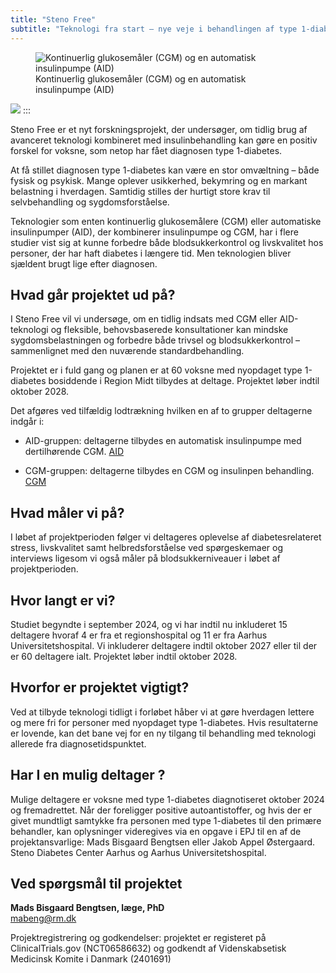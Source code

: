 ```yaml
---
title: "Steno Free"
subtitle: "Teknologi fra start – nye veje i behandlingen af type 1-diabetes"
---
```


![Kontinuerlig glukosemåler (CGM) og en automatisk insulinpumpe (AID)](_extensions/steno-aarhus/sdca-theme/images/AID.png)


![](_extensions/steno-aarhus/sdca-theme/images/AID.png)
:::

Steno Free er et nyt forskningsprojekt, der undersøger, om tidlig brug af avanceret teknologi kombineret med insulinbehandling kan gøre en positiv forskel for voksne, som netop har fået diagnosen type 1-diabetes.

At få stillet diagnosen type 1-diabetes kan være en stor omvæltning – både fysisk og psykisk. Mange oplever usikkerhed, bekymring og en markant belastning i hverdagen. Samtidig stilles der hurtigt store krav til selvbehandling og sygdomsforståelse.

Teknologier som enten kontinuerlig glukosemålere (CGM) eller automatiske insulinpumper (AID), der kombinerer insulinpumpe og CGM, har i flere studier vist sig at kunne forbedre både blodsukkerkontrol og livskvalitet hos personer, der har haft diabetes i længere tid. Men teknologien bliver sjældent brugt lige efter diagnosen.

## Hvad går projektet ud på?

I Steno Free vil vi undersøge, om en tidlig indsats med CGM eller AID-teknologi og fleksible, behovsbaserede konsultationer kan mindske sygdomsbelastningen og forbedre både trivsel og blodsukkerkontrol – sammenlignet med den nuværende standardbehandling.

Projektet er i fuld gang og planen er at 60 voksne med nyopdaget type 1-diabetes bosiddende i Region Midt tilbydes at deltage. Projektet løber indtil oktober 2028. 

Det afgøres ved tilfældig lodtrækning hvilken en af to grupper deltagerne indgår i:

* AID-gruppen: deltagerne tilbydes en automatisk insulinpumpe med dertilhørende CGM. 
[AID](https://www.medtronic-diabetes.com/da-DK/insulinpumpe/minimed-780g-systemet){.btn
.btn-primary role="button"}

* CGM-gruppen: deltagerne tilbydes en CGM og insulinpen behandling.
[CGM](https://www.freestyle.abbott/da-dk/home.html?gad_source=1&gad_campaignid=21406895265&gclid=EAIaIQobChMI7eSuxMiyjQMVL2RBAh2K7RsiEAAYASAAEgJFZPD_BwE){.btn
.btn-primary role="button"}

## Hvad måler vi på?

I løbet af projektperioden følger vi deltageres oplevelse af diabetesrelateret stress, livskvalitet samt helbredsforståelse ved spørgeskemaer og interviews ligesom vi også måler på blodsukkerniveauer i løbet af projektperioden.

## Hvor langt er vi?

Studiet begyndte i september 2024, og vi har indtil nu inkluderet 15 deltagere hvoraf 4 er fra et regionshospital og 11 er fra Aarhus Universitetshospital. Vi inkluderer deltagere indtil oktober 2027 eller til der er 60 deltagere ialt. Projektet løber indtil oktober 2028. 

## Hvorfor er projektet vigtigt?
Ved at tilbyde teknologi tidligt i forløbet håber vi at gøre hverdagen lettere og mere fri for personer med nyopdaget type 1-diabetes. Hvis resultaterne er lovende, kan det bane vej for en ny tilgang til behandling med teknologi allerede fra diagnosetidspunktet.

## Har I en mulig deltager ? 
Mulige deltagere er voksne med type 1-diabetes diagnotiseret oktober 2024 og fremadrettet. Når der foreligger positive autoantistoffer, og hvis der er givet mundtligt samtykke fra personen med type 1-diabetes til den primære behandler, kan oplysninger videregives via en opgave i EPJ til en af de projektansvarlige:
Mads Bisgaard Bengtsen eller Jakob Appel Østergaard. 
Steno Diabetes Center Aarhus og Aarhus Universitetshospital.

## Ved spørgsmål til projektet

**Mads Bisgaard Bengtsen, læge, PhD**  
[mabeng@rm.dk](mailto:mabeng@rm.dk)

Projektregistrering og godkendelser: projektet er registeret på ClinicalTrials.gov (NCT06586632) og godkendt af Videnskabsetisk Medicinsk Komite i Danmark (2401691)
